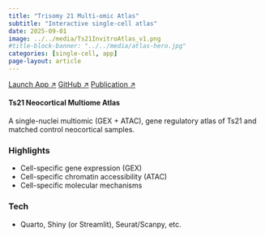 ```yaml
---
title: "Trisomy 21 Multi-omic Atlas"
subtitle: "Interactive single-cell atlas"
date: 2025-09-01
image: ../../media/Ts21InvitroAtlas_v1.png 
#title-block-banner: "../../media/atlas-hero.jpg" 
categories: [single-cell, app]
page-layout: article
---
```


::: mb-3
[Launch App ↗](https://your-app.example){.btn .btn-primary target="_blank" rel="noopener"} [GitHub ↗](https://github.com/you/atlas){.btn .btn-secondary target="_blank" rel="noopener"} [Publication ↗](https://doi.org/xx.xxxx/xxxx){.btn .btn-outline-dark target="_blank" rel="noopener"}
:::

::: callout-note
#### Ts21 Neocortical Multiome Atlas

A single-nuclei multiomic (GEX + ATAC), gene regulatory atlas of Ts21 and matched control neocortical samples.
:::

### Highlights

-   Cell-specific gene expression (GEX)
-   Cell-specific chromatin accessibility (ATAC)
-   Cell-specific molecular mechanisms

### Tech

-   Quarto, Shiny (or Streamlit), Seurat/Scanpy, etc.
